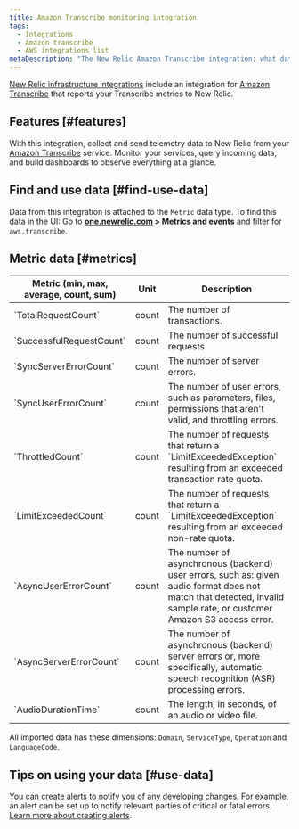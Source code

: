 ```yaml
---
title: Amazon Transcribe monitoring integration
tags:
  - Integrations
  - Amazon transcribe
  - AWS integrations list
metaDescription: "The New Relic Amazon Transcribe integration: what data it reports, and how to enable it."
---
```


[New Relic infrastructure integrations](/docs/infrastructure/integrations-getting-started/getting-started/introduction-infrastructure-integrations) include an integration for [Amazon Transcribe](https://aws.amazon.com/transcribe) that reports your Transcribe metrics to New Relic. 

## Features [#features]

With this integration, collect and send telemetry data to New Relic from your [Amazon Transcribe](https://aws.amazon.com/transcribe/) service. Monitor your services, query incoming data, and build dashboards to observe everything at a glance.

## Find and use data [#find-use-data]

Data from this integration is attached to the `Metric` data type. To find this data in the UI: Go to **[one.newrelic.com](https://one.newrelic.com/all-capabilities) > Metrics and events** and filter for `aws.transcribe`.

## Metric data [#metrics]

<table>
  <thead>
    <tr>
      <th style={{ width: "200px" }}>
      Metric (min, max, average, count, sum)  
      </th>
      <th>
      Unit  
      </th>
      <th>
      Description
      </th>
    </tr>
  </thead>
    <tbody>
    <tr>
      <td>
      `TotalRequestCount`
      </td>
      <td>
      count
      </td>
      <td>
      The number of transactions.
      </td>
    </tr>
    <tr>
      <td>
      `SuccessfulRequestCount`     
      </td>
      <td>
      count
      </td>
      <td>
      The number of successful requests.
      </td>
    </tr> 
    <tr>
      <td>
      `SyncServerErrorCount`     
      </td>
      <td>
      count
      </td>
      <td>
      The number of server errors.
      </td>
    </tr> 
    <tr>
      <td>
      `SyncUserErrorCount`     
      </td>
      <td>
      count
      </td>
      <td>
      The number of user errors, such as parameters, files, permissions that aren't valid, and throttling errors.
      </td>
    </tr> 
    <tr>
      <td>
      `ThrottledCount`     
      </td>
      <td>
      count
      </td>
      <td>
        The number of requests that return a `LimitExceededException` resulting from an exceeded transaction rate quota.
      </td>
    </tr>
    <tr>
      <td>
      `LimitExceededCount`     
      </td>
      <td>
      count
      </td>
      <td>
        The number of requests that return a `LimitExceededException` resulting from an exceeded non-rate quota.
      </td>
    </tr>
    <tr>
      <td>
      `AsyncUserErrorCount`     
      </td>
      <td>
      count
      </td>
      <td>
        The number of asynchronous (backend) user errors, such as: given audio format does not match that detected, invalid sample rate, or customer Amazon S3 access error.
      </td>
    </tr>
    <tr>
      <td>
      `AsyncServerErrorCount`     
      </td>
      <td>
      count
      </td>
      <td>
        The number of asynchronous (backend) server errors or, more specifically, automatic speech recognition (ASR) processing errors.
      </td>
    </tr>
    <tr>
      <td>
      `AudioDurationTime`     
      </td>
      <td>
      count
      </td>
      <td>
        The length, in seconds, of an audio or video file.
      </td>
    </tr>
    </tbody>
</table>

All imported data has these dimensions: `Domain`, `ServiceType`, `Operation` and `LanguageCode`.

## Tips on using your data [#use-data]

You can create alerts to notify you of any developing changes. For example, an alert can be set up to notify relevant parties of critical or fatal errors. [Learn more about creating alerts](/docs/alerts-applied-intelligence/new-relic-alerts/learn-alerts/introduction-alerts).
